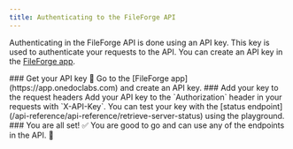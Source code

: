 ```yaml
---
title: Authenticating to the FileForge API
---
```


Authenticating in the FileForge API is done using an API key. This key is used to authenticate your requests to the API. You can create an API key in the [FileForge app](https://app.onedoclabs.com).

<Steps>
  ### Get your API key 🔑
    Go to the [FileForge app](https://app.onedoclabs.com) and create an API key.
  ### Add your key to the request headers 
    Add your API key to the `Authorization` header in your requests with `X-API-Key`. You can test your key with the [status endpoint](/api-reference/api-reference/retrieve-server-status) using the playground.
  ### You are all set! ✅
  You are good to go and can use any of the endpoints in the API. 👷
</Steps>